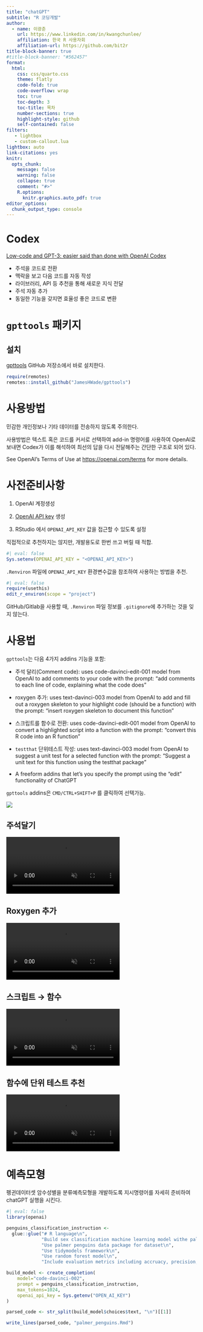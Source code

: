 ```yaml
---
title: "chatGPT"
subtitle: "R 코딩개발"
author:
  - name: 이광춘
    url: https://www.linkedin.com/in/kwangchunlee/
    affiliation: 한국 R 사용자회
    affiliation-url: https://github.com/bit2r
title-block-banner: true
#title-block-banner: "#562457"
format:
  html:
    css: css/quarto.css
    theme: flatly
    code-fold: true
    code-overflow: wrap
    toc: true
    toc-depth: 3
    toc-title: 목차
    number-sections: true
    highlight-style: github    
    self-contained: false
filters:
   - lightbox
   - custom-callout.lua   
lightbox: auto
link-citations: yes
knitr:
  opts_chunk: 
    message: false
    warning: false
    collapse: true
    comment: "#>" 
    R.options:
      knitr.graphics.auto_pdf: true
editor_options: 
  chunk_output_type: console
---
```


# Codex

[[Low-code and GPT-3: easier said than done with OpenAI Codex](https://medium.com/data-reply-it-datatech/low-code-and-gpt-3-easier-said-than-done-with-openai-codex-d3c1d4aebc8b)]{.aside}

- 주석을 코드로 전환
- 맥락을 보고 다음 코드를 자동 작성
- 라이브러리, API 등 추천을 통해 새로운 지식 전달
- 주석 자동 추가
- 동일한 기능을 갖지면 효율성 좋은 코드로 변환


# `gpttools` 패키지

## 설치

[gpttools](https://github.com/JamesHWade/gpttools) GitHub 저장소에서 바로 설치한다.


``` r
require(remotes)
remotes::install_github("JamesHWade/gpttools")
```


# 사용방법

민감한 개인정보나 기타 데이터를 전송하지 않도록 주의한다. 

사용방법은 텍스트 혹은 코드를 커서로 선택하여 add-in 명령어를 사용하여 OpenAI로 보내면 Codex가 이를 해석하여 최선의 답을 다시 전달해주는 간단한 구조로 되어 있다.


[See OpenAI's Terms of Use at <https://openai.com/terms> for more
details.]{.aside}

# 사전준비사항

1.   OpenAI 계정생성

2.  [OpenAI API key](https://beta.openai.com/account/api-keys) 생성

3.  RStudio 에서 `OPENAI_API_KEY` 값을 접근할 수 있도록 설정

직접적으로 추천하지는 않지만, 개발용도로 한번 쓰고 버릴 때 적합.

```r
#| eval: false
Sys.setenv(OPENAI_API_KEY = "<OPENAI_API_KEY>")
```

`.Renviron` 파일에 `OPENAI_API_KEY` 환경변수값을 참조하여 사용하는 방법을 추천.

```r
#| eval: false
require(usethis)
edit_r_environ(scope = "project")
```

GitHub/Gitlab을 사용할 때, `.Renviron` 파일 정보를 `.gitignore`에 추가하는 것을 잊지 않는다.

# 사용법

`gpttools`는 다음 4가지 addins 기능을 포함:

-   주석 달리(Comment code): uses code-davinci-edit-001 model from OpenAI to add
    comments to your code with the prompt: "add comments to each line of
    code, explaining what the code does"

-   roxygen 추가: uses text-davinci-003 model from OpenAI to add and fill
    out a roxygen skeleton to your highlight code (should be a function)
    with the prompt: "insert roxygen skeleton to document this function"

-   스크립트를 함수로 전환: uses code-davinci-edit-001 model from
    OpenAI to convert a highlighted script into a function with the
    prompt: "convert this R code into an R function"

-   `testthat` 단위테스트 작성: uses
    text-davinci-003 model from OpenAI to suggest a unit test for a
    selected function with the prompt: "Suggest a unit text for this
    function using the testthat package"

-   A freeform addins that let's you specify the prompt using the "edit"
    functionality of ChatGPT

`gpttools` addins은 `CMD/CTRL+SHIFT+P` 를 클릭하여 선택가능.

![](images/gpttools/gpttools-addins.png)

## 주석달기

<video src="https://user-images.githubusercontent.com/6314313/209890944-3d6a00fa-2d8c-4df7-8a11-f5a5ec3a1391.mov" data-canonical-src="https://user-images.githubusercontent.com/6314313/209890944-3d6a00fa-2d8c-4df7-8a11-f5a5ec3a1391.mov" controls="controls" muted="muted" class="d-block rounded-bottom-2 width-fit" style="max-height:640px;">

</video>

## Roxygen 추가

<video src="https://user-images.githubusercontent.com/6314313/209890939-ebd7afea-7d68-40b4-b482-b3fe51485ab1.mov" data-canonical-src="https://user-images.githubusercontent.com/6314313/209890939-ebd7afea-7d68-40b4-b482-b3fe51485ab1.mov" controls="controls" muted="muted" class="d-block rounded-bottom-2 width-fit" style="max-height:640px;">

</video>

## 스크립트 &rarr; 함수

<video src="https://user-images.githubusercontent.com/6314313/209890949-4da2bdd7-bcac-4769-9b11-7759b4abb760.mov" data-canonical-src="https://user-images.githubusercontent.com/6314313/209890949-4da2bdd7-bcac-4769-9b11-7759b4abb760.mov" controls="controls" muted="muted" class="d-block rounded-bottom-2 width-fit" style="max-height:640px;">

</video>

## 함수에 단위 테스트 추천

<video src="https://user-images.githubusercontent.com/6314313/209890959-fca623d9-5e8e-463c-ac64-80f3db9875d9.mov" data-canonical-src="https://user-images.githubusercontent.com/6314313/209890959-fca623d9-5e8e-463c-ac64-80f3db9875d9.mov" controls="controls" muted="muted" class="d-block rounded-bottom-2 width-fit" style="max-height:640px;">

</video>

# 예측모형

펭귄데이터셋 암수성별을 분류예측모형을 개발하도록 지시명령어를 자세히 준비하여 chatGPT 
실행을 시킨다.

```r
#| eval: false
library(openai)

penguins_classification_instruction <- 
  glue::glue("# R language\n",
             "Build sex classification machine learning model withe palmer penguin datatset\n",
             "Use palmer penguins data package for dataset\n",
             "Use tidymodels framework\n",
             "Use random forest model\n",
             "Include evaluation metrics including accruacy, precision, reall")

build_model <- create_completion(
    model="code-davinci-002",
    prompt = penguins_classification_instruction,
    max_tokens=1024,
    openai_api_key = Sys.getenv("OPEN_AI_KEY")
)

parsed_code <- str_split(build_model$choices$text, "\n")[[1]]

write_lines(parsed_code, "palmer_penguins.Rmd")
```


